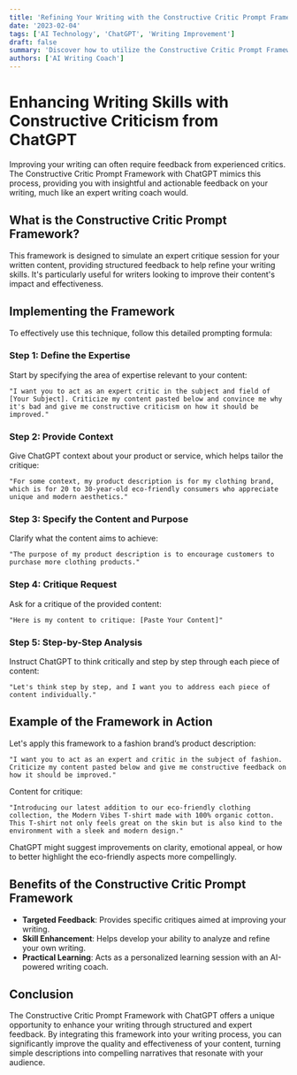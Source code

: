 ```yaml
---
title: 'Refining Your Writing with the Constructive Critic Prompt Framework in ChatGPT'
date: '2023-02-04'
tags: ['AI Technology', 'ChatGPT', 'Writing Improvement']
draft: false
summary: 'Discover how to utilize the Constructive Critic Prompt Framework with ChatGPT to get expert feedback on your writing, enhancing your skills and refining your content.'
authors: ['AI Writing Coach']
---
```


# Enhancing Writing Skills with Constructive Criticism from ChatGPT

Improving your writing can often require feedback from experienced critics. The Constructive Critic Prompt Framework with ChatGPT mimics this process, providing you with insightful and actionable feedback on your writing, much like an expert writing coach would.

## What is the Constructive Critic Prompt Framework?

This framework is designed to simulate an expert critique session for your written content, providing structured feedback to help refine your writing skills. It's particularly useful for writers looking to improve their content's impact and effectiveness.

## Implementing the Framework

To effectively use this technique, follow this detailed prompting formula:

### Step 1: Define the Expertise

Start by specifying the area of expertise relevant to your content:

```plaintext
"I want you to act as an expert critic in the subject and field of [Your Subject]. Criticize my content pasted below and convince me why it's bad and give me constructive criticism on how it should be improved."
```

### Step 2: Provide Context

Give ChatGPT context about your product or service, which helps tailor the critique:

```plaintext
"For some context, my product description is for my clothing brand, which is for 20 to 30-year-old eco-friendly consumers who appreciate unique and modern aesthetics."
```

### Step 3: Specify the Content and Purpose

Clarify what the content aims to achieve:

```plaintext
"The purpose of my product description is to encourage customers to purchase more clothing products."
```

### Step 4: Critique Request

Ask for a critique of the provided content:

```plaintext
"Here is my content to critique: [Paste Your Content]"
```

### Step 5: Step-by-Step Analysis

Instruct ChatGPT to think critically and step by step through each piece of content:

```plaintext
"Let's think step by step, and I want you to address each piece of content individually."
```

## Example of the Framework in Action

Let's apply this framework to a fashion brand’s product description:

```plaintext
"I want you to act as an expert and critic in the subject of fashion. Criticize my content pasted below and give me constructive feedback on how it should be improved."
```

Content for critique:

```plaintext
"Introducing our latest addition to our eco-friendly clothing collection, the Modern Vibes T-shirt made with 100% organic cotton. This T-shirt not only feels great on the skin but is also kind to the environment with a sleek and modern design."
```

ChatGPT might suggest improvements on clarity, emotional appeal, or how to better highlight the eco-friendly aspects more compellingly.

## Benefits of the Constructive Critic Prompt Framework

- **Targeted Feedback**: Provides specific critiques aimed at improving your writing.
- **Skill Enhancement**: Helps develop your ability to analyze and refine your own writing.
- **Practical Learning**: Acts as a personalized learning session with an AI-powered writing coach.

## Conclusion

The Constructive Critic Prompt Framework with ChatGPT offers a unique opportunity to enhance your writing through structured and expert feedback. By integrating this framework into your writing process, you can significantly improve the quality and effectiveness of your content, turning simple descriptions into compelling narratives that resonate with your audience.

